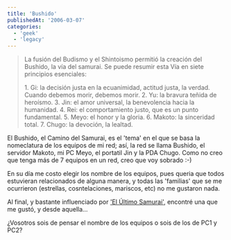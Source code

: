 ```yaml
---
title: 'Bushido'
publishedAt: '2006-03-07'
categories:
  - 'geek'
  - 'legacy'
---
```


> La fusión del Budismo y el Shintoismo permitió la creación del Bushido, la vía del samurai. Se puede resumir esta Vía en siete principios esenciales:
>
> 1\. Gi: la decisión justa en la ecuanimidad, actitud justa, la verdad. Cuando debemos morir, debemos morir. 2. Yu: la bravura teñida de heroísmo. 3. Jin: el amor universal, la benevolencia hacia la humanidad. 4. Rei: el comportamiento justo, que es un punto fundamental. 5. Meyo: el honor y la gloria. 6. Makoto: la sinceridad total. 7. Chugo: la devoción, la lealtad.

El Bushido, el Camino del Samurai, es el 'tema' en el que se basa la nomeclatura de los equipos de mi red; así, la red se llama Bushido, el servidor Makoto, mi PC Meyo, el portatil Jin y la PDA Chugo. Como no creo que tenga más de 7 equipos en un red, creo que voy sobrado :-)

En su día me costo elegir los nombre de los equipos, pues queria que todos estuvieran relacionados de alguna manera, y todas las 'familias' que se me ocurrieron (estrellas, cosntelaciones, mariscos, etc) no me gustaron nada.

Al final, y bastante influenciado por ['El Último Samurai'](http://www.cineol.net/pelicula.php?action=view&idpelicula=2097), encontré una que me gustó, y desde aquella...

¿Vosotros sois de pensar el nombre de los equipos o sois de los de PC1 y PC2?

